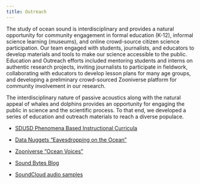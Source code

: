 ```yaml
---
title: Outreach 
---
```


The study of ocean sound is interdisciplinary and provides a natural opportunity for community engagement in formal education (K-12), informal science learning (museums), and online crowd-source citizen science participation. Our team engaged with students, journalists, and educators to develop materials and tools to make our science accessible to the public. Education and Outreach efforts included mentoring students and interns on authentic research projects, inviting journalists to participate in fieldwork, collaborating with educators to develop lesson plans for many age groups, and developing a preliminary crowd-sourced Zooniverse platform for community involvement in our research.

The interdisciplinary nature of passive acoustics along with the natural appeal of whales and dolphins provides an opportunity for engaging the public in science and the scientific process. To that end, we developed a series of education and outreach materials to reach a diverse populace.

-   [SDUSD Phenomena Based Instructional Curricula](https://sael-swfsc.github.io/Adrift/content/sdusd.html)

-   [Data Nuggets "Eavesdropping on the Ocean"](https://sael-swfsc.github.io/Adrift/content/dataNuggets.html)

-   [Zooniverse "Ocean Voices"](https://sael-swfsc.github.io/Adrift/content/zooniverse.html)

-   [Sound Bytes Blog](https://sael-swfsc.github.io/Adrift/content/soundBytes.html)

-   [SoundCloud audio samples](https://sael-swfsc.github.io/Adrift/content/soundCloud.html)
